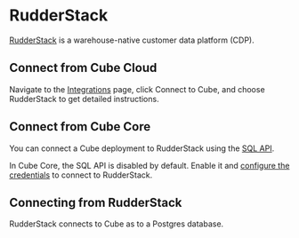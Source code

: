 # RudderStack

[RudderStack](https://www.rudderstack.com) is a warehouse-native customer data
platform (CDP).

## Connect from Cube Cloud

Navigate to the [Integrations](/product/workspace/integrations#connect-specific-tools)
page, click <Btn>Connect to Cube</Btn>, and choose <Btn>RudderStack</Btn> to get
detailed instructions.

## Connect from Cube Core

You can connect a Cube deployment to RudderStack using the [SQL API][ref-sql-api].

In Cube Core, the SQL API is disabled by default. Enable it and [configure
the credentials](/product/apis-integrations/sql-api#configuration) to
connect to RudderStack.

## Connecting from RudderStack

RudderStack connects to Cube as to a Postgres database.


[ref-sql-api]: /product/apis-integrations/sql-api
